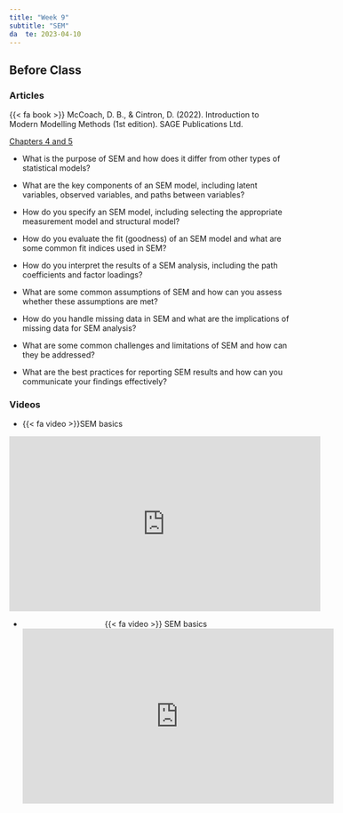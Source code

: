 ```yaml
---
title: "Week 9"
subtitle: "SEM"
da  te: 2023-04-10
---
```

## Before Class

### Articles

{{< fa book >}} McCoach, D. B., & Cintron, D. (2022). Introduction to Modern Modelling Methods (1st edition). SAGE Publications Ltd.

[Chapters 4 and 5](/readings/sem.pdf)

  - What is the purpose of SEM and how does it differ from other types of statistical models?

  - What are the key components of an SEM model, including latent variables, observed variables, and paths between variables?

  - How do you specify an SEM model, including selecting the appropriate measurement model and structural model?

  - How do you evaluate the fit (goodness) of an SEM model and what are some common fit indices used in SEM?

  - How do you interpret the results of a SEM analysis, including the path coefficients and factor loadings?

  - What are some common assumptions of SEM and how can you assess whether these assumptions are met?

  - How do you handle missing data in SEM and what are the implications of missing data for SEM analysis?

  - What are some common challenges and limitations of SEM and how can they be addressed?

  - What are the best practices for reporting SEM results and how can you communicate your findings effectively?
  

### Videos

- {{< fa video >}}SEM basics 

<center>
<iframe width="560" height="315" src="https://www.youtube.com/embed/GJu-E6PGl8w" title="YouTube video player" frameborder="0" allow="accelerometer; autoplay; clipboard-write; encrypted-media; gyroscope; picture-in-picture; web-share" allowfullscreen></iframe>
<center>

- {{< fa video >}} SEM basics 
<center>
<iframe width="560" height="315" src="https://www.youtube.com/embed/wHFrgp3SQMI" title="YouTube video player" frameborder="0" allow="accelerometer; autoplay; clipboard-write; encrypted-media; gyroscope; picture-in-picture; web-share" allowfullscreen></iframe>
<center>


